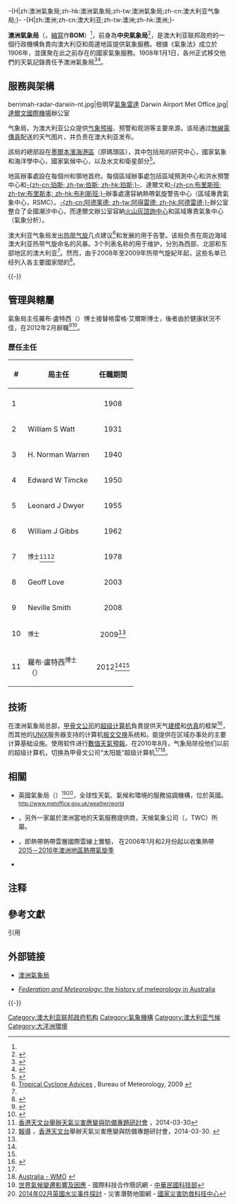 -{H|zh:澳洲氣象局;zh-hk:澳洲氣象局;zh-tw:澳洲氣象局;zh-cn:澳大利亚气象局;}-
-{H|zh:澳洲;zh-cn:澳大利亚;zh-tw:澳洲;zh-hk:澳洲;}-
{{Infobox Government agency
|agency_name     = 澳洲氣象局
|nativename      = {{lang|en|Bureau of Meteorology}}{{en}}<!---  infobox GA 參數如此，非個人亂加，別問我。 --->
|nativename_a    =
|nativename_r    =
|logo            = <!-- 檔案不存在 Aus-gov-bom-brand.png ，可從英文維基百科取得 -->
|logo_width      = 240px
|formed          = 1908年1月1日
|preceding1      =
|preceding2      =
|dissolved       =
|superseding     =
|jurisdiction    = {{AUS}}
|headquarters    = [[墨尔本|墨尔本]]
|employees       = 1,749（2013年4月）<ref>{{citation|url=http://www.apsc.gov.au/__data/assets/pdf_file/0018/29223/SOSR-2012_13-final-tagged2.pdf|page=253|title=State of the Service Report: State of the Service Series 2012–13|date=2 December 2013|accessdate=8 December 2013|format=PDF|publisher=Australian Public Service Commission|archiveurl=https://web.archive.org/web/20131206035449/http://www.apsc.gov.au/__data/assets/pdf_file/0018/29223/SOSR-2012_13-final-tagged2.pdf|archivedate=2013年12月6日|language=en|deadurl=yes}}，[http://archive.today/http://www.apsc.gov.au/__data/assets/pdf_file/0018/29223/SOSR-2012_13-final-tagged2.pdf ]</ref>
|budget          = [[澳大利亚元|AUD$]]296.306 million（2009年至2010年）
|minister1_name  = [[高潔的|高潔的]]{{NoteTag|[[英联邦|-{zh-hans:英联邦;zh-hk:英聯邦;zh-tw:大英國協;}-]]對於政府首-{}-長等人物的尊稱，類似[[日語敬語|日語敬語]]用法。|name="THeHon"}}[[国会议员|MP]][[格雷格·亨特|格雷格·亨特]]
|minister1_pfo   = {{tsl|en|Minister for Environment (Australia)|澳大利亚联邦环境部部长|联邦环境部部长}}<ref>[http://www.trademag.org.tw/News.asp?id=652383 ] - 《國際商情雙周刊》 - [[經濟部國際貿易局|經濟部國際貿易局]]委辦 {{zh-tw}}</ref>
|minister2_name  = 高潔的參議員[[西蒙·伯明翰|西蒙·伯明翰]]
|minister2_pfo   = 联邦环境部部长機要秘書
|chief1_name     = Mr. Barry Grear AO<ref>[http://au.linkedin.com/pub/barry-j-grear-ao/12/749/47a ]{{dead link|date=2018年3月 |bot=InternetArchiveBot |fix-attempted=yes }}{{en}}</ref><ref>[http://www.wfeo.net/former-wfeo-president-barry-grear-awards-2013-peter-nicol-russell-memorial-medal/ ] {{Wayback|url=http://www.wfeo.net/former-wfeo-president-barry-grear-awards-2013-peter-nicol-russell-memorial-medal/ |date=20141211114257 }}{{en}}</ref>
|chief1_position = 氣象局顧問委員會主席
|chief2_name     = 羅布·盧特西[[博士|博士]]
|chief2_position = 主任
|parent_agency   = {{tsl|en|Department of the Environment (Australia)|澳大利亚联邦环境部|联邦环境部}}
|child1_agency   =
|child2_agency   =
|website         = [http://www.bom.gov.au/ www.bom.gov.au]
|footnotes       =
}}
{{各地中文名 
|tw = 澳洲氣象局<ref name="au">[http://www.australia.com/zht/about/key-facts/weather.aspx 天氣] {{Wayback|url=http://www.australia.com/zht/about/key-facts/weather.aspx |date=20141211124404 }} - Australia{{zh}}、[http://www.australia.com/zht/about/key-facts/weather/sydney-weather.aspx 悉尼（Sydney）天氣、溫度和氣候] {{Wayback|url=http://www.australia.com/zht/about/key-facts/weather/sydney-weather.aspx |date=20141214152411 }} - 澳洲旅遊局{{zh}}</ref><ref>[http://www.cwb.gov.tw/V7/service/hotlink3.htm 國際作業研究相關組織] {{Wayback|url=http://www.cwb.gov.tw/V7/service/hotlink3.htm |date=20141210155117 }} - [[交通部中央氣象局|交通部中央氣象局]]{{zh-tw}}</ref>
|hk = 澳洲氣象局<ref>[http://www.hko.gov.hk/hkonews/A2/news-20140825_uc.htm 澳洲氣象局同行到訪天文台交流航空氣象服務] {{Wayback|url=http://www.hko.gov.hk/hkonews/A2/news-20140825_uc.htm |date=20191023084415 }} - [[香港天文台|香港天文台]]{{zh-hk}}</ref>
|cn = 澳大利亚气象局
|sg =
|mo =
}}

'''澳洲氣象局'''（{{lang-en|Bureau of Meteorology}}，[[縮寫|縮寫]]作'''BOM'''）<ref name="au" />，前身為'''中央氣象局'''<ref>{{cite web |url = http://media.bom.gov.au/social/blog/21/the-first-commonwealth-meteorologist-the-farsighted-legacy-of-henry-a-hunt/ |title = The first Commonwealth Meteorologist: the farsighted legacy of Henry A. Hunt |publisher = Bureau of Meteorology |date = 7 February 2012 |accessdate = 17 October 2014 |language = en |archive-date = 2021-03-14 |archive-url = https://web.archive.org/web/20210314080439/http://media.bom.gov.au/social/blog/21/the-first-commonwealth-meteorologist-the-farsighted-legacy-of-henry-a-hunt/ |dead-url = no }}</ref>，是澳大利亚联邦政府的一個行政機構負責向澳大利亞和周邊地區提供氣象服務。根據《氣象法》成立於1906年，並匯聚在此之前存在的國家氣象服務。1908年1月1日，各州正式移交他們的天氣記錄責任予澳洲氣象局<ref name="ABC">{{cite web |url = http://www.abc.net.au/news/stories/2008/01/01/2129737.htm |title = BOM celebrates 100 years |publisher = Australian Broadcasting Corporation |accessdate = 1 January 2008 |language = en |archive-date = 2012-09-22 |archive-url = https://www.webcitation.org/6As5L5WGu?url=http://www.abc.net.au/news/2008-01-01/bom-celebrates-100-years/1000082 |dead-url = no }}</ref><ref>{{cite web |title = Collections in Perth: 20. Meteorology |publisher = National Archives of Australia |date =  |url = http://www.naa.gov.au/naaresources/Publications/research_guides/guides/perth/chapter20.htm |accessdate = 24 May 2008 |language = en |archive-url = https://www.webcitation.org/6As5Lw1K2?url=http://www.naa.gov.au/naaresources/Publications/research_guides/guides/perth/chapter20.htm |archive-date = 2012-09-22 |dead-url = yes }}</ref>。

==服務與架構==
<gallery>
berrimah-radar-darwin-nt.jpg|伯明罕[[氣象雷達|氣象雷達]]
Darwin Airport Met Office.jpg|[[達爾文國際機場|達爾文國際機場]]辦公室
</gallery>
气象局，为澳大利亚公众提供[[天气预报|气象预报]]、预警和观测等主要來源。该局通过[[無線電傳真|無線電傳真]]配送的天气图片，并负责在澳大利亚发布{{tsl|en|flood alert|洪水警報}}。

該局的總部設在[[墨爾本濱海港區|墨爾本濱海港區]]（原碼頭區），其中包括局的研究中心，國家氣象和海洋學中心，國家氣候中心，以及水文和衛星部分<ref>{{cite web |title = Bureau of Meteorology Head Office 700 Collins Street |publisher = Bureau of Meteorology |date =  |url = http://www.bom.gov.au/inside/new_accom/700-Collins.shtml |accessdate = 24 May 2008 |language = en |archive-date = 2020-04-11 |archive-url = https://web.archive.org/web/20200411052726/http://www.bom.gov.au/inside/new_accom/700-Collins.shtml |dead-url = no }}</ref>。

地區辦事處設在每個州和領地首府。每個區域辦事處包括區域預測中心和洪水預警中心和[[珀斯|-{zh-cn:珀斯; zh-tw:伯斯; zh-hk:珀斯;}-]]、達爾文和[[布里斯班|-{zh-cn:布里斯班; zh-tw:布里斯本; zh-hk:布利斯班;}-]]辦事處還容納熱帶氣旋警告中心（區域專責氣象中心，RSMC）。[[阿德莱德|-{zh-cn:阿德莱德; zh-tw:阿得雷德; zh-hk:阿德雷德;}-]]辦公室整合了全國潮汐中心，而達爾文辦公室容納[[火山灰諮詢中心|火山灰諮詢中心]]和區域專責氣象中心（氣象分析）。

澳大利亚气象局发出[[热带气旋|热带气旋]]几点建议<ref>[http://www.bom.gov.au/weather/cyclone/about/warnings/WarningsInformation_TC_Advice.shtml Tropical Cyclone Advices] {{Wayback|url=http://www.bom.gov.au/weather/cyclone/about/warnings/WarningsInformation_TC_Advice.shtml |date=20090311141224 }}, Bureau of Meteorology, 2009 {{en}}</ref>和发展的{{tsl|en|Standard Emergency Warning Signal|标准紧急警报信号}}用于告警。该局负责在周边海域澳大利亚热带气旋命名的风暴。3个列表名称的用于维护，分別為西部、北部和东部地区的澳大利亚<ref name="BOM NAMES"/>。然而，由于2008年至2009年热带气旋紀年起，这些名单已经列入各主要國家間的{{tsl|en|Lists of tropical cyclone names|熱帶氣旋名稱選單}}<ref name="BOM NAMES">{{cite web|url=http://www.bom.gov.au/cyclone/about/names.shtml|publisher=Bureau of Meteorology|title=Tropical Cyclone Names|accessdate=8 August 2008|language=en|archive-date=2015-03-30|archive-url=https://www.webcitation.org/6XP7TIkDS?url=http://www.bom.gov.au/cyclone/about/names.shtml|dead-url=no}}</ref>。

{{-}}
==管理與轄屬==
氣象局主任羅布·盧特西（{{lang|nl|Rob Vertessy}}）博士接替格雷格·艾爾斯博士，後者由於健康狀況不佳，在2012年2月辭職<ref name="feb2012">{{cite web |url=http://www.environment.gov.au/minister/farrell/2012/mr20120220.html |title=Government thanks outgoing Bureau of Meteorology director, Dr Greg Ayers |publisher=[[Department_of_Sustainability,_Environment,_Water,_Population_and_Communities|Department of Sustainability, Environment, Water, Population and Communities]] |date=20 February 2012 |accessdate=23 February 2012 |language=en |archive-date=2012-02-27 |archive-url=https://web.archive.org/web/20120227182431/http://www.environment.gov.au/minister/farrell/2012/mr20120220.html |dead-url=no }}</ref><ref name="seniorstaff">{{cite web |url=http://www.bom.gov.au/inside/eiab/orgchart.pdf |title=Bureau of Meteorology Senior Staff |publisher=Bureau of Meteorology |date=14 March 2013 |accessdate=3 November 2013 |format=PDF |language=en |archive-date=2021-01-14 |archive-url=https://web.archive.org/web/20210114155622/http://www.bom.gov.au/inside/eiab/orgchart.pdf |dead-url=no }}</ref>。

<!--
Deputy Directors are Dr Neville Smith (Research and Systems), Dr Ray Canterford (Services), Graham Hawke (Climate & Water), Vicki Middleton (Corporate), and Dr Peter May and Dr Helen Cleugh (Deputy Directors of the Centre for Australian Weather and Climate Research, the latter with the [[Commonwealth_Scientific_and_Industrial_Research_Organisation|CSIRO]], the other organisation involved with the centre).<ref name="seniorstaff"/><ref>{{cite web|url=http://www.cawcr.gov.au/|title=The Centre for Australian Weather and Climate Research|publisher=The Centre for Australian Weather and Climate Research|accessdate=3 November 2013 | language= en }}</ref>
-->
=== 歷任主任===
{| class="wikitable" style="font-size:100%;"
|- bgcolor=lightgrey
! # || 局主任 || colspan=2 |任職期間
|- bgcolor=lightgreen
| colspan=4|
|-
| 1|| {{tsl|en|Henry Ambrose Hunt|亨利·安布羅斯·亨特}} ||align="center"| 1908 || 1931
|-
| 2|| William S Watt  ||align="center"| 1931|| 1940
|-
| 3|| H. Norman Warren ||align="center"| 1940 || 1950
|-
| 4 || Edward W Timcke||align="center"| 1950 || 1955
|-
| 5 || Leonard J Dwyer||align="center"| 1955 || 1962
|-
| 6 || William J Gibbs||align="center"| 1962 || 1978
|-
| 7 || {{tsl|en|John Zillman|約翰·蕭文}}<sup>博士</sup><ref>[http://www.info.gov.hk/gia/general/200403/30/0330170.htm 香港天文台舉辦天氣災害應變與防備專題研討會] {{Wayback|url=http://www.info.gov.hk/gia/general/200403/30/0330170.htm |date=20210114155855 }}，2014-03-30{{zh-hk}}</ref><ref>[http://www.hko.gov.hk/prtver/pdf/docs/wxinfo/news/2004/pre0330c.pdf 報導] {{Wayback|url=http://www.hko.gov.hk/prtver/pdf/docs/wxinfo/news/2004/pre0330c.pdf |date=20150924041816 }}，[[香港天文台|香港天文台]]舉辦天氣災害應變與防備專題研討會，2014-03-30. {{zh-hk}}</ref> ||align="center"| 1978  || 2003
|-
| 8 || Geoff Love ||align="center"| 2003|| 2008 
|-
| 9 || Neville Smith ||align="center"| 2008 || 2009
|-
| 10 || {{tsl|en|Greg Ayers|格雷格·艾爾斯}}<sup>博士</sup> ||align="center"| 2009<ref name="feb2012"/> || 2012<ref name="feb2012"/><ref name="seniorstaff"/>
|-
| 11 || 羅布·盧特西<sup>博士</sup><br/>（{{lang|nl|Rob Vertessy}}） ||align="center"| 2012<ref name="feb2012"/><ref name="seniorstaff" /> || 迄今
|}

== 技術 ==
在澳洲氣象局总部，[[甲骨文公司|甲骨文公司]]的[[超级计算机|超级计算机]]負責提供天气[[建模|建模]]和[[仿真|仿真]]的框架<ref name="bulletin83">{{cite web|url=http://www.bom.gov.au/nwp/doc/bulletins/apob83.pdf|title=NMOC Operations Bulletin No. 83: Operational implementation of the ACCESS Numerical Weather Prediction systems|publisher=Bureau of Meteorology|format=PDF|date=21 September 2010|accessdate=13 July 2013|language=en|archive-date=2021-01-14|archive-url=https://web.archive.org/web/20210114155643/http://www.bom.gov.au/nwp/doc/bulletins/apob83.pdf|dead-url=no}}</ref>，而其他的[[UNIX|UNIX]]服务器支持的计算机[[报文交换|报文交换]]系统和{{tsl|en|Real-time data|实时数据库}}。{{tsl|en|Australian Integrated Forecast System|澳洲綜合預報系統}}能提供在区域办事处的主要计算基础设施。使用{{tsl|en|Unified Model|统一建模|-{zh-hans:统一建模; zh-hant:統一塑模;}-}}软件进行[[數值天氣預報|數值天氣預報]]。在2010年8月，气象局除役他们以前的超级计算机{{tsl|en|NEC SX-6}}，切换為甲骨文公司“太阳能”超级计算机<ref name="bulletin83" /><ref>[http://www.wmo.int/pages/prog/www/DPFS/ProgressReports/2011/documents/2010_Australia.doc  Australia - WMO] {{Wayback|url=http://www.wmo.int/pages/prog/www/DPFS/ProgressReports/2011/documents/2010_Australia.doc |date=20171209064652 }} {{en}}</ref>。

== 相關==
* 英國氣象局（{{lang|en|World Met Office}}）<ref>[http://stn.most.gov.tw/files/stn_files/0990531001_1/%E6%B0%A3%E5%80%99%E8%AE%8A%E9%81%B7.doc 世界氣候變遷影響及因應]{{Dead link|date=2018年6月 |bot=InternetArchiveBot |fix-attempted=no }} - 國際科技合作簡訊網 - [[中華民國科技部|中華民國科技部]]{{zh-tw}}</ref><ref>[http://satis.ncdr.nat.gov.tw/ndd/seepdf.aspx?yy=2014&pdfname=2014042 2014年02月英國水災事件探討] {{Wayback|url=http://satis.ncdr.nat.gov.tw/ndd/seepdf.aspx?yy=2014&pdfname=2014042 |date=20190609200631 }}  - 災害潛勢地圖網 - [[國家災害防救科技中心|國家災害防救科技中心]]{{zh-tw}}</ref>，全球性天氣、氣候和環境的服務協調機構，位於英國。<small>http://www.metoffice.gov.uk/weather/world {{Wayback|url=http://www.metoffice.gov.uk/weather/world |date=20190427015430 }}</small>
* {{tsl|en|Weatherzone}}，另外一家屬於澳洲當地的天氣服務提供商，天候氣象公司（{{lang|en|The Weather Company}}，TWC）所屬。
* {{tsl|en|International Cloud Experiment|國際雲雨線上運算實驗}}，即熱帶熱帶雲層國際雲線上實驗， 在2006年1月和2月份起以收集熱帶 [[2015－2016年澳洲地區熱帶氣旋季|2015－2016年澳洲地區熱帶氣旋季]]
* {{tsl|en|Water data transfer format|水系資料的傳輸格式}}

== 注释 ==
{{NoteFoot}}

== 參考文獻 ==
; 引用
{{Reflist|30em}}

== 外部链接 ==
* {{en}}[http://www.bom.gov.au 澳洲氣象局] {{Wayback|url=http://www.bom.gov.au/ |date=20170912140134 }}
* {{en}}[http://www.austehc.unimelb.edu.au/fam/ ''Federation and Meteorology'': the history of meteorology in Australia] {{Wayback|url=http://www.austehc.unimelb.edu.au/fam/ |date=20210225122421 }}

{{-}}
{{各地官方氣象機構}}
{{熱帶氣旋級別}}
{{Authority control}}
{{DEFAULTSORT:Bureau of Meteorology}}
[[Category:澳大利亚联邦政府机构|Category:澳大利亚联邦政府机构]]
[[Category:氣象機構|Category:氣象機構]]
[[Category:澳大利亚气候|Category:澳大利亚气候]]
[[Category:大洋洲環境|Category:大洋洲環境]]
<!--  待建立，暫以上一層分類替代 --> <!--
[[Category:Climate_of_Australia|Category:Climate of Australia]]
[[Category:Commonwealth_Government_agencies_of_Australia|Category:Commonwealth Government agencies of Australia]]
[[Category:Governmental_meteorological_agencies_in_Oceania|Category:Governmental meteorological agencies in Oceania]]
<nowiki>{{tl|National Meteorological Organisations}}</nowiki>
<nowiki>{{Use Australian English|date=December 2013}}</nowiki>
-->